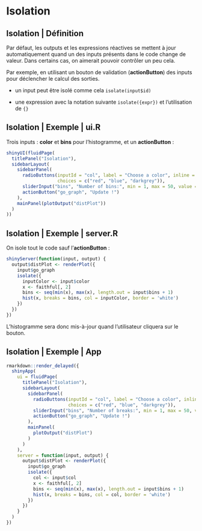 # Isolation 

## Isolation  | Définition

Par défaut, les outputs et les expressions réactives se mettent à jour automatiquement quand un des inputs présents dans le code change de valeur. Dans certains cas, on aimerait pouvoir contrôler un peu cela.

Par exemple, en utilisant un bouton de validation (__actionButton__) des inputs pour déclencher le calcul des sorties.

- un input peut être isolé comme cela `isolate(input$id)`

- une expression avec la notation suivante `isolate({expr})` et l'utilisation de ``{}``

## Isolation  | Exemple | ui.R

Trois inputs : __color__ et __bins__ pour l'histogramme, et un __actionButton__ :

```r
shinyUI(fluidPage(
  titlePanel("Isolation"),
  sidebarLayout(
    sidebarPanel(
      radioButtons(inputId = "col", label = "Choose a color", inline = TRUE,
                   choices = c("red", "blue", "darkgrey")),
      sliderInput("bins", "Number of bins:", min = 1, max = 50, value = 30),
      actionButton("go_graph", "Update !")
    ),
    mainPanel(plotOutput("distPlot"))
  )
))
```

## Isolation  | Exemple | server.R

On isole tout le code sauf  l'__actionButton__ :

```r
shinyServer(function(input, output) {
  output$distPlot <- renderPlot({
    input$go_graph
    isolate({
      inputColor <- input$color
      x <- faithful[, 2]
      bins <- seq(min(x), max(x), length.out = input$bins + 1)
      hist(x, breaks = bins, col = inputColor, border = 'white')
    })
  })
})
```

L'histogramme sera donc mis-à-jour quand l'utilisateur cliquera sur le bouton.

## Isolation  | Exemple | App

```r
rmarkdown::render_delayed({
  shinyApp(
    ui = fluidPage(
      titlePanel("Isolation"),
      sidebarLayout(
        sidebarPanel(
          radioButtons(inputId = "col", label = "Choose a color", inline = TRUE,
                       choices = c("red", "blue", "darkgrey")),
          sliderInput("bins", "Number of breaks:", min = 1, max = 50, value = 30),
          actionButton("go_graph", "Update !")
        ),
        mainPanel(
          plotOutput("distPlot")
        )
      )
    ), 
    server = function(input, output) {
      output$distPlot <- renderPlot({
        input$go_graph
        isolate({
          col <- input$col
          x <- faithful[, 2]
          bins <- seq(min(x), max(x), length.out = input$bins + 1)
          hist(x, breaks = bins, col = col, border = 'white')
        })
      })
    }
  )
})
```
